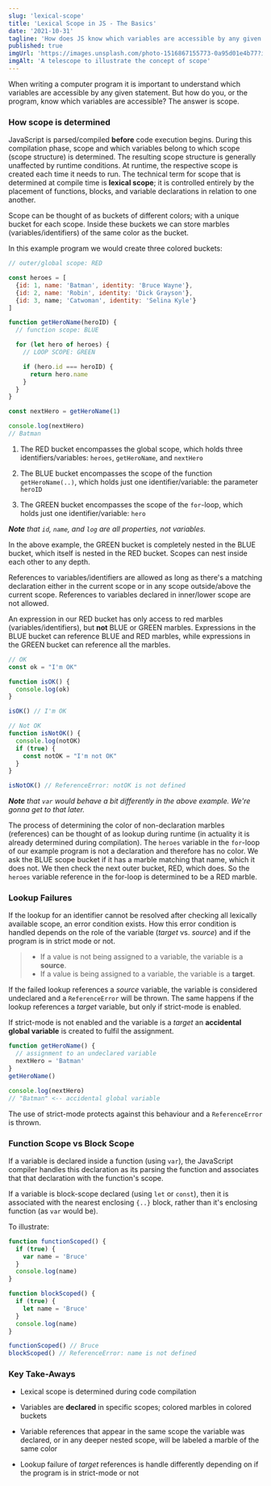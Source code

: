 ```yaml
---
slug: 'lexical-scope'
title: 'Lexical Scope in JS - The Basics'
date: '2021-10-31'
tagline: 'How does JS know which variables are accessible by any given statement, and how does it handle two variables of the same name?'
published: true
imgUrl: 'https://images.unsplash.com/photo-1516867155773-0a95d01e4b77?ixlib=rb-1.2.1&ixid=MXwxMjA3fDB8MHxwaG90by1wYWdlfHx8fGVufDB8fHw%3D&auto=format&fit=crop&w=1350&q=80'
imgAlt: 'A telescope to illustrate the concept of scope'
---
```


When writing a computer program it is important to understand which variables are accessible by any given statement. But how do you, or the program, know which variables are accessible? The answer is scope.

### How scope is determined

JavaScript is parsed/compiled **before** code execution begins. During this compilation phase, scope and which variables belong to which scope (scope structure) is determined. The resulting scope structure is generally unaffected by runtime conditions. At runtime, the respective scope is created each time it needs to run. The technical term for scope that is determined at compile time is **lexical scope**; it is controlled entirely by the placement of functions, blocks, and variable declarations in relation to one another.

Scope can be thought of as buckets of different colors; with a unique bucket for each scope. Inside these buckets we can store marbles (variables/identifiers) of the same color as the bucket.

In this example program we would create three colored buckets:

```javascript
// outer/global scope: RED

const heroes = [
  {id: 1, name: 'Batman', identity: 'Bruce Wayne'},
  {id: 2, name: 'Robin', identity: 'Dick Grayson'},
  {id: 3, name; 'Catwoman', identity: 'Selina Kyle'}
]

function getHeroName(heroID) {
  // function scope: BLUE

  for (let hero of heroes) {
    // LOOP SCOPE: GREEN

    if (hero.id === heroID) {
      return hero.name
    }
  }
}

const nextHero = getHeroName(1)

console.log(nextHero)
// Batman
```

1. The RED bucket encompasses the global scope, which holds three identifiers/variables: `heroes`, `getHeroName`, and `nextHero`

2. The BLUE bucket encompasses the scope of the function `getHeroName(..)`, which holds just one identifier/variable: the parameter `heroID`

3. The GREEN bucket encompasses the scope of the `for`-loop, which holds just one identifier/variable: `hero`

_**Note** that `id`, `name`, and `log` are all properties, not variables._

In the above example, the GREEN bucket is completely nested in the BLUE bucket, which itself is nested in the RED bucket. Scopes can nest inside each other to any depth.

References to variables/identifiers are allowed as long as there's a matching declaration either in the current scope or in any scope outside/above the current scope. References to variables declared in inner/lower scope are not allowed.

An expression in our RED bucket has only access to red marbles (variables/identifiers), but **not** BLUE or GREEN marbles. Expressions in the BLUE bucket can reference BLUE and RED marbles, while expressions in the GREEN bucket can reference all the marbles.

```js
// OK
const ok = "I'm OK"

function isOK() {
  console.log(ok)
}

isOK() // I'm OK

// Not OK
function isNotOK() {
  console.log(notOK)
  if (true) {
    const notOK = "I'm not OK"
  }
}

isNotOK() // ReferenceError: notOK is not defined
```

_**Note** that `var` would behave a bit differently in the above example. We're gonna get to that later._

The process of determining the color of non-declaration marbles (references) can be thought of as lookup during runtime (in actuality it is already determined during compilation). The `heroes` variable in the `for`-loop of our example program is not a declaration and therefore has no color. We ask the BLUE scope bucket if it has a marble matching that name, which it does not. We then check the next outer bucket, RED, which does. So the `heroes` variable reference in the for-loop is determined to be a RED marble.

### Lookup Failures

If the lookup for an identifier cannot be resolved after checking all lexically available scope, an error condition exists. How this error condition is handled depends on the role of the variable (_target_ vs. _source_) and if the program is in strict mode or not.

> - If a value is not being assigned to a variable, the variable is a **source**.
> - If a value is being assigned to a variable, the variable is a **target**.

If the failed lookup references a _source_ variable, the variable is considered undeclared and a `ReferenceError` will be thrown. The same happens if the lookup references a _target_ variable, but only if strict-mode is enabled.

If strict-mode is not enabled and the variable is a _target_ an **accidental global variable** is created to fulfil the assignment.

```js
function getHeroName() {
  // assignment to an undeclared variable
  nextHero = 'Batman'
}
getHeroName()

console.log(nextHero)
// "Batman" <-- accidental global variable
```

The use of strict-mode protects against this behaviour and a `ReferenceError` is thrown.

### Function Scope vs Block Scope

If a variable is declared inside a function (using `var`), the JavaScript compiler handles this declaration as its parsing the function and associates that that declaration with the function's scope.

If a variable is block-scope declared (using `let` or `const`), then it is associated with the nearest enclosing `{..}` block, rather than it's enclosing function (as `var` would be).

To illustrate:

```js
function functionScoped() {
  if (true) {
    var name = 'Bruce'
  }
  console.log(name)
}

function blockScoped() {
  if (true) {
    let name = 'Bruce'
  }
  console.log(name)
}

functionScoped() // Bruce
blockScoped() // ReferenceError: name is not defined
```

### Key Take-Aways

- Lexical scope is determined during code compilation

- Variables are **declared** in specific scopes; colored marbles in colored buckets

- Variable references that appear in the same scope the variable was declared, or in any deeper nested scope, will be labeled a marble of the same color

- Lookup failure of _target_ references is handle differently depending on if the program is in strict-mode or not
